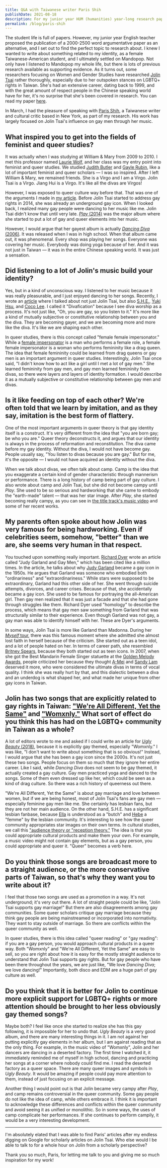 ```yaml
---
title: Q&A with Taiwanese writer Paris Shih
publishDate: 2021-08-18
description: For my junior year HUM (humanities) year-long research paper, I took a deep dive into LGBTQ+ representation in Taiwanese music.
permalink: /blog/paris-shih
---
```


The student life is full of papers. However, my junior year English teacher proposed the publication of a 2000-2500 word argumentative paper as an alternative, and I set out to find the perfect topic to research about. I knew I wanted to write about something related to my identity, as a female Taiwanese-American student, and I ultimately settled on Mandopop. Not only have I listened to Mandopop my whole life, but there is lots of previous research available as supporting evidence. As it turns out, some researchers focusing on Women and Gender Studies have researched [Jolin Tsai](https://www.instagram.com/jolin_cai/) rather thoroughly, especially due to her outspoken stances on LGBTQ+ rights in Taiwan. She's had an extensive career, dating back to 1999, and with the great amount of respect people in the Chinese speaking world have for her, it's no surprise that she's been covered in research. You can read my paper [here](https://drive.google.com/file/d/1n1uJZQoWufduPtKyWa4Hhjc_2r2JvOhf/view).

In March, I had the pleasure of speaking with [Paris Shih](https://shihparis.com/), a Taiwanese writer and cultural critic based in New York, as part of my research. His work has largely focused on Jolin Tsai's influence on gay men through her music.

## What inspired you to get into the fields of feminist and queer studies?

It was actually when I was studying at William & Mary from 2009 to 2010. I met this professor named [Laurie Wolf](https://www.wm.edu/as/tsd/theatre/facultydirectory/wolf_l.php), and her class was my entry point into feminist and queer studies. We studied [Judith Butler](https://vcresearch.berkeley.edu/faculty/judith-butler) and [Gayle Rubin](https://lsa.umich.edu/anthro/people/faculty/socio-cultural-faculty/grubin.html), like a lot of important feminist and queer scholars &mdash; I was so inspired. After I left William & Mary, we remained friends. She is a Virgo and I am a Virgo. Jolin Tsai is a Virgo. Jiang Hui is a Virgo. It's like all the divas are Virgos!

However, I was exposed to queer culture way before that. That was one of the arguments I made in [my article](https://taiwaninsight.org/2019/02/27/from-dancing-diva-to-phony-queen-jolin-tsai-as-a-taiwanese-gay-icon/). Before Jolin Tsai started to address gay rights in 2014, she was already an underground gay icon. When I looked back, I realized many gay people were dancing to her music like me. Jolin Tsai didn't know that until very late. [*Play* (2014)](https://open.spotify.com/album/4usIO3u7K4KGzQyMUZ8xJ5) was the major album where she started to put a lot of gay and queer elements into her music.

However, I would argue that her gayest album is actually [*Dancing Diva* (2006)](https://open.spotify.com/album/5VERw6sUf2PsN17tRPL5oy). It was released when I was in high school. When that album came out, it was phenomenal. Every shop was playing her songs. Everyone was covering her music. Everybody was doing yoga because of her. And it was not just in Taiwan &mdash; it was in the entire Chinese speaking world. It was just a sensation.

## Did listening to a lot of Jolin's music build your identity?

Yes, but in a kind of unconscious way. I listened to her music because it was really pleasurable, and I just enjoyed dancing to her songs. Recently, I wrote an [article](https://blog.lareviewofbooks.org/essays/divafication-queer-color-memoir/) where I talked about not just Jolin Tsai, but also [S.H.E.](https://www.youtube.com/user/HIMSHERO), [Yuki Hsu](https://www.instagram.com/yuki_hsu/), and [Coco Lee](https://www.instagram.com/cocolee/). I called it "Divafication" because I see diva worship as a process. It's not just like, "Oh, you are gay, so you listen to it." It's more like a kind of mutually subjective or constitutive relationship between you and the diva. They are becoming gayer, and we are becoming more and more like the diva. It's like we are shaping each other.

In queer studies, there is this concept called "female female impersonator." While a [female impersonator](https://the-singapore-lgbt-encyclopaedia.wikia.org/wiki/Female_impersonator) is a man who performs a female role, a female female impersonator is a woman who performs femininity like a drag queen. The idea that female femininity could be learned from drag queens or gay men is an important argument in queer studies. Interestingly, Jolin Tsai once said, "I didn't know how to act like a girl until I met a lot of gay men." She learned femininity from gay men, and gay men learned femininity from divas, so there were layers and layers of identity formation. I would describe it as a mutually subjective or constitutive relationship between gay men and divas.

## Is it like feeding on top of each other? We're often told that we learn by imitation, and as they say, imitation is the best form of flattery.

One of the most important arguments in queer theory is that gay identity itself is a construct. It's very different from the idea that "you are born gay; be who you are." Queer theory deconstructs it, and argues that our identity is always in the process of reformation and reconstitution. The diva came before my gay identity. Without the diva, I would not have become gay. People usually say, "You listen to divas because you are gay." But for me, it's the opposite &mdash; I would not have acquired an identity without the diva.

When we talk about divas, we often talk about camp. Camp is the idea that you exaggerate a certain kind of gender characteristic through mannerism or performance. There is a long history of camp being part of gay culture. I also wrote about camp and Jolin Tsai, but she did not become campy until *Play*. She used to be so serious and hardworking that she came to embody the "earth-made" talent &mdash; that was her star image. After *Play*, she started becoming really campy, as you can see in [the title track's music video](https://youtu.be/c86t8hoVw8E) and some of her recent works.

## My parents often spoke about how Jolin was very famous for being hardworking. Even if celebrities seem, somehow, "better" than we are, she seems very human in that respect.

You touched upon something really important. [Richard Dyer](https://www.kcl.ac.uk/people/professor-richard-dyer) wrote an article called "Judy Garland and Gay Men," which has been cited like a million times. In the article, he talks about why [Judy Garland](https://www.imdb.com/name/nm0000023/) became a gay icon in the 1950s. He argues that Garland was someone who embodied both "ordinariness" and "extraordinariness." While stars were supposed to be extraordinary, Garland had this other side of her. She went through suicide attempts, divorces, and career crises. Because of that, she accidentally became a gay icon. She used to be famous for portraying the all-American girl. Then gay men realized that it was just a facade and that she had gone through struggles like them. Richard Dyer used "homology" to describe the process, which means that gay men saw something from Garland that was structurally similar to their experience. Even though Garland was not gay, a gay man was able to identify himself with her. These are Dyer's arguments.

In some ways, Jolin Tsai is more like Garland than Madonna. During her [*Myself* tour](https://en.wikipedia.org/wiki/Myself_World_Tour), there was this famous moment where she admitted she almost lost faith in herself because of the criticism. She started out as a teen idol, and a lot of people hated on her. In terms of career path, she resembled [Britney Spears](https://www.instagram.com/britneyspears/), because they both started out as teen icons. In 2007, when she got the Best Mandarin Female Singer statuette at the [Golden Melody Awards](https://gma.tavis.tw/), people criticized her because they thought [A-Mei](https://www.instagram.com/amit_feat_amei/) and [Sandy Lam](https://www.instagram.com/sandylamyilin/) deserved it more, who were considered the ultimate divas in terms of vocal quality. I think she was really hurt by that, and this dialectic between a diva and an underdog is what shaped her, and what made her unique from other gay icons in Taiwan.

## Jolin has two songs that are explicitly related to gay rights in Taiwan: ["We're All Different, Yet the Same"](https://open.spotify.com/track/4ZOf9IYrEPgxCyYVVuqaGt) and ["Womxnly."](https://open.spotify.com/track/2uHMTG5xr9Xk7MrXIWrVUH) What sort of effect do you think this has had on the LGBTQ+ community in Taiwan as a whole?

A lot of editors wrote to me and asked if I could write an article for [*Ugly Beauty* (2018)](https://open.spotify.com/album/7HFFEjrwzZNpbee44SJnn9), because it is explicitly gay themed, especially "Womxnly." I was like, "I don't want to write about something that is so obvious!" Instead, I would argue that she has been a gay icon since the 2000s. It's not just these two songs. People focus on them so much that they ignore her entire career. Like I said, while *Dancing Diva* does not seem to be gay themed, it actually created a gay culture. Gay men practiced yoga and danced to the songs. Some of them even dressed up like her, which could be seen as a kind of drag culture. So there was a rich history of queerness out there.

"We're All Different, Yet the Same" is about gay marriage and love between women, but if we are being honest, most of Jolin Tsai's fans are gay men &mdash; especially feminine gay men like me. She certainly has lesbian fans, but they are not her main audience. On the other hand, S.H.E. has a significant lesbian fanbase, because [Ella](https://www.instagram.com/him_ella0618/) is understood as a "butch" and [Hebe](https://www.instagram.com/hebe_tien_0330/) a "femme" by the lesbian community. It's interesting to see how the queer community appropriates star images on their own terms. In cultural studies, we call this ["audience theory or "reception theory."](https://www.communicationtheory.org/reception-theory/) The idea is that you could appropriate cultural products and make them your own. For example, a music video might not contain gay elements, but as a gay person, you could appropriate and queer it. "Queer" becomes a verb here.

## Do you think those songs are broadcast more to a straight audience, or the more conservative parts of Taiwan, so that's why they want you to write about it?

I feel that those two songs are used as a promotion in a way. It's not underground; it's very out there. A lot of straight people could be like, "Jolin Tsai supports gay marriage!" But there are also disagreements among gay communities. Some queer scholars critique gay marriage because they think gay people are being mainstreamed or incorporated into normativity. They want to stay outside of marriage. So there are conflicts within the queer community as well.

In queer studies, there is this idea called "queer reading" or "gay reading": if you are a gay person, you would approach cultural products in a queer way. Both "Womxnly" and "We're All Different, Yet the Same" are easy to sell, so you are right about how it is easy for the mostly straight audience to understand that Jolin Tsai supports gay rights. But for gay people who have been there throughout the years, we are just like, "We love *Dancing Diva*; we love dancing!" Importantly, both disco and EDM are a huge part of gay culture as well.

## Do you think that it is better for Jolin to continue more explicit support for LGBTQ+ rights or more attention should be brought to her less obviously gay themed songs?

Maybe both? I feel like once she started to realize she has this gay following, it is impossible for her to undo that. *Ugly Beauty* is a very good album, and there are many interesting things in it. I am not against her putting explicitly gay elements in her album, but I am against reading that as the only thing. For example, in the music video of "Womxnly", Jolin and her dancers are dancing in a deserted factory. The first time I watched it, it immediately reminded me of myself in high school, dancing and practicing her songs at a corner where nobody could find me. I read the deserted factory as a queer space. There are many queer images and symbols in *Ugly Beauty*. It would be amazing if people could pay more attention to them, instead of just focusing on an explicit message.

Another thing I would point out is that Jolin became very campy after *Play*, and camp remains controversial in the queer community. Some gay people do not like the idea of camp, while others embrace it. I think it is important to acknowledge these differences and conflicts within the queer community and avoid seeing it as unified or monolithic. So in some ways, the uses of camp complicate her performances. If she continues to perform campily, it would be a very interesting development.

---

I'm absolutely elated that I was able to find Paris' articles after my endless digging on Google for scholarly articles on Jolin Tsai. Who else would I be able to talk to for a whole hour on Jolin from a scholarly perspective?

Thank you so much, Paris, for letting me talk to you and giving me so much inspiration for my work!
